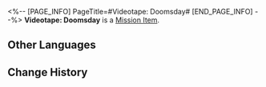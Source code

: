<%-- [PAGE_INFO]
PageTitle=#Videotape: Doomsday#
[END_PAGE_INFO] --%>
{{Item Infobox
|id          = 140077
|image       = Item Videotape- Doomsday.png
|type        = Mission Item
|invCategory = Missions
|rarity      = 3
|effect      = 
|description = A videotape that recorded the intricate secrets of the space station. Its maker went the extra mile in making it secure by installing a most extraordinary security mechanism.
}}
{{Description|''"There are no reinforcements. If you can, please come back following the route we agreed on in advance. Do you copy? The intermittent sound from the cosmic radio is calling a name repeatedly. There is no reply."''}}
'''Videotape: Doomsday''' is a [[Mission Item]].

==Other Languages==
{{Other Languages
|en   = Videotape: Doomsday
|zhs  = 录像带：毁灭日
|zht  = 錄影帶：毀滅日
|ja   = ビデオテープ：破滅の日
|ko   = 녹화 테이프: 파멸의 날
|es   = Cinta de video: Día de la destrucción
|fr   = Cassette : Apocalypse
|ru   = Видеоплёнка: Час гибели
|th   = วิดีโอเทป: วันแห่งการทำลายล้าง
|vi   = Băng Ghi Hình: Ngày Hủy Diệt
|de   = Videoband: Tag der Zerstörung
|id   = Rekaman Video: Hari Penghancuran
|pt   = Fita Cassete: Fim dos Mundos
}}

==Change History==
{{Change History|1.0}}